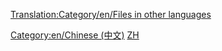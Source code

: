 [[Translation:Category/en/Files in other languages]]

{{en/Bilingual box| Zh
| 本页提供了在OpenTTD Wiki上所使用的全部'''中文文件（图片）'''。
| ''This page provides an index for a wide range of '''files (images) in Chinese''' in OpenTTD Wiki.''}}

[[Category:en/Chinese (中文)]][[Category:en/Files in other languages|ZH]]